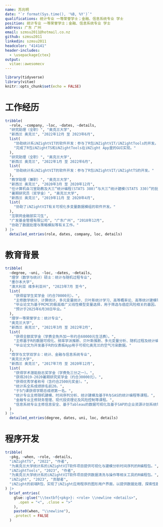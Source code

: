 ```yaml
---
name: 苏兆明
date: "`r format(Sys.time(), '%B, %Y')`"
qualifications: 统计专业 一等荣誉学士；金融、信息系统专业 学士
position: 统计专业 一等荣誉学士；金融、信息系统专业 学士
address: 广东 广州
email: szmsu2011@hotmail.co.nz
github: szmsu2011
linkedin: szmsu2011
headcolor: "414141"
header-includes:
  - \usepackage{ctex}
output: 
  vitae::awesomecv
---
```


```r
library(tidyverse)
library(vitae)
knitr::opts_chunk$set(echo = FALSE)
```

# 工作经历

```r
tribble(
  ~role, ~company, ~loc, ~dates, ~details,
  "研究助理（全职）", "奥克兰大学",
  "新西兰 奥克兰", "2022年12月 至 2023年6月",
  list(
    "协助统计系iNZightVIT的软件开发：参与了R包iNZightVIT/iNZightTools的开发。",
    "完成了R包iNZightTS和iNZightTools在iNZight App里的GUI实现。"
  ),
  "研究助理（全职）", "奥克兰大学",
  "新西兰 奥克兰", "2022年1月 至 2022年6月",
  list(
    "协助统计系iNZightVIT的软件开发：参与了R包iNZightVIT/iNZightTS的开发。"
  ),
  "教学助理（兼职）", "奥克兰大学",
  "新西兰 奥克兰", "2020年3月 至 2020年12月",
  "任计算机自习室助教及大三“统计编程(STATS 380)”与大三“统计建模(STATS 330)”的批卷员。",
  "暑期研究员（奖学金）", "奥克兰大学",
  "新西兰 奥克兰", "2019年11月 至 2020年4月",
  list(
    "协助了iNZightVIT有关可视化多变量数据模组的软件开发。"
  ),
  "互联网金融部实习生",
  "广发基金管理有限公司", "广东广州", "2018年12月",
  "协助了数据处理与策略模拟等有关工作。"
) |>
  detailed_entries(role, dates, company, loc, details)
```

# 教育背景

```r
tribble(
  ~degree, ~uni, ~loc, ~dates, ~details,
  "理学（数学与统计）硕士：统计与随机过程专业",
  "墨尔本大学",
  "澳大利亚 维多利亚州", "2023年7月 至今",
  list(
    "获得留学生奖学金（约合70000元）。",
    "主修数学统计、计算统计、多元变量统计、贝叶斯统计学习、高等概率论、高等统计建模等课程。",
    "毕业论文为基于MCMC的极高维广义线性模型变量选择，用于筛选与癌症风险相关的基因。",
    "预计于2025年6月30日毕业。"
  ),
  "理学一等荣誉学士：统计专业",
  "奥克兰大学",
  "新西兰 奥克兰", "2021年3月 至 2022年2月",
  list(
    "获得全额奖学金（学费全免外加一年约合60000元生活费）。",
    "主修基于R的数据可视化、频率学派推断、贝叶斯推断、多元变量分析、随机过程及统计编程等课程。",
    "毕业论文为开发基于R的仪表板App用于可视化奥克兰的空气污染数据。"
  ),
  "商学与文学双学士：统计、金融与信息系统专业",
  "奥克兰大学",
  "新西兰 奥克兰", "2017年7月 至 2020年12月",
  list(
    "获得学术潜能励志奖学金（学费免三分之一）。",
    "获得2019-2020暑期研究奖学金（约合30000元）。",
    "获得优秀学者称号（含约合2500元奖金）。",
    "统计系全系成绩排名前20。",
    "于5门课获得学期总成绩第一名。",
    "统计专业主修随机建模、时间序列分析、统计建模及基于R与SAS的统计编程等课程。",
    "金融专业主修财务管理、现代投资理论及风险控制等课程。",
    "信息系统专业主修信息安全、基于Tableau的数据可视化及基于SAP的企业资源计划系统等课程。"
  )
) |>
  detailed_entries(degree, dates, uni, loc, details)
```

# 程序开发

```r
tribble(
  ~pkg, ~when, ~role, ~details,
  "iNZightTS", "2022", "作者",
  "为奥克兰大学统计系的iNZightVIT软件项目提供可视化与建模分析时间序列的R编程包。",
  "iNZightTools", "2023", "作者",
  "为奥克兰大学统计系的iNZightVIT软件项目提供数据清洗与操作等相关工具的R编程包。",
  "iNZight", "2023", "贡献者",
  "iNZight的前端R包，实现了iNZight应用程序的图形用户界面，以提供数据处理、探索性数据分析、多变量数据可视化、时间序列分析和线性建模等功能。"
) |>
  brief_entries(
    glue::glue("\\textbf{<pkg>}: <role> \\newline <details>",
      .open = "<", .close = ">"
    ),
    paste0(when, "\\newline"),
    .protect = FALSE
  )
```
